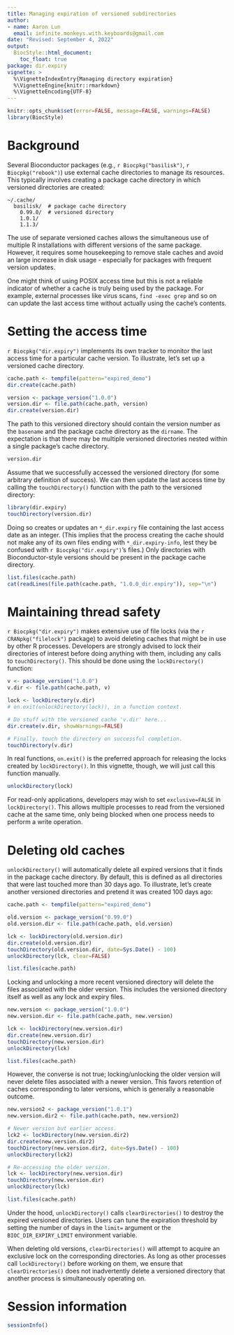```yaml
---
title: Managing expiration of versioned subdirectories
author: 
- name: Aaron Lun
  email: infinite.monkeys.with.keyboards@gmail.com
date: "Revised: September 4, 2022"
output:
  BiocStyle::html_document:
    toc_float: true
package: dir.expiry
vignette: >
  %\VignetteIndexEntry{Managing directory expiration}
  %\VignetteEngine{knitr::rmarkdown}
  %\VignetteEncoding{UTF-8}    
---
```


```r
knitr::opts_chunk$set(error=FALSE, message=FALSE, warnings=FALSE)
library(BiocStyle)
```

# Background

Several Bioconductor packages (e.g., `r Biocpkg("basilisk")`, `r Biocpkg("rebook")`) use external cache directories to manage its resources.
This typically involves creating a package cache directory in which versioned directories are created:

```
~/.cache/
  basilisk/  # package cache directory
    0.99.0/  # versioned directory
    1.0.1/
    1.1.3/
```

The use of separate versioned caches allows the simultaneous use of multiple R installations with different versions of the same package.
However, it requires some housekeeping to remove stale caches and avoid an large increase in disk usage - especially for packages with frequent version updates.

One might think of using POSIX access time but this is not a reliable indicator of whether a cache is truly being used by the package.
For example, external processes like virus scans, `find -exec grep` and so on can update the last access time without actually using the cache's contents.

# Setting the access time

`r Biocpkg("dir.expiry")` implements its own tracker to monitor the last access time for a particular cache version.
To illustrate, let's set up a versioned cache directory.

```r
cache.path <- tempfile(pattern="expired_demo")
dir.create(cache.path)

version <- package_version("1.0.0")
version.dir <- file.path(cache.path, version)
dir.create(version.dir)
```

The path to this versioned directory should contain the version number as the `basename` and the package cache directory as the `dirname`.
The expectation is that there may be multiple versioned directories nested within a single package's cache directory.

```r
version.dir
```

Assume that we successfully accessed the versioned directory (for some arbitrary definition of success).
We can then update the last access time by calling the `touchDirectory()` function with the path to the versioned directory:

```r
library(dir.expiry)
touchDirectory(version.dir)
```

Doing so creates or updates an `*_dir.expiry` file containing the last access date as an integer.
(This implies that the process creating the cache should not make any of its own files ending with `*_dir.expiry-info`, lest they be confused with `r Biocpkg("dir.expiry")`'s files.)
Only directories with Bioconductor-style versions should be present in the package cache directory.

```r
list.files(cache.path)
cat(readLines(file.path(cache.path, "1.0.0_dir.expiry")), sep="\n")
```

# Maintaining thread safety

`r Biocpkg("dir.expiry")` makes extensive use of file locks (via the `r CRANpkg("filelock")` package) to avoid deleting caches that might be in use by other R processes.
Developers are strongly advised to lock their directories of interest before doing anything with them, including any calls to `touchDirectory()`.
This should be done using the `lockDirectory()` function:

```r
v <- package_version("1.0.0")
v.dir <- file.path(cache.path, v)

lock <- lockDirectory(v.dir)
# on.exit(unlockDirectory(lock)), in a function context.

# Do stuff with the versioned cache 'v.dir' here...
dir.create(v.dir, showWarnings=FALSE)

# Finally, touch the directory on successful completion.
touchDirectory(v.dir)
```

In real functions, `on.exit()` is the preferred approach for releasing the locks created by `lockDirectory()`.
In this vignette, though, we will just call this function manually.

```r
unlockDirectory(lock) 
```

For read-only applications, developers may wish to set `exclusive=FALSE` in `lockDirectory()`.
This allows multiple processes to read from the versioned cache at the same time, only being blocked when one process needs to perform a write operation.

# Deleting old caches

`unlockDirectory()` will automatically delete all expired versions that it finds in the package cache directory.
By default, this is defined as all directories that were last touched more than 30 days ago.
To illustrate, let's create another versioned directories and pretend it was created 100 days ago:

```r
cache.path <- tempfile(pattern="expired_demo")

old.version <- package_version("0.99.0")
old.version.dir <- file.path(cache.path, old.version)

lck <- lockDirectory(old.version.dir)
dir.create(old.version.dir)
touchDirectory(old.version.dir, date=Sys.Date() - 100)
unlockDirectory(lck, clear=FALSE)

list.files(cache.path)
```

Locking and unlocking a more recent versioned directory will delete the files associated with the older version.
This includes the versioned directory itself as well as any lock and expiry files.

```r
new.version <- package_version("1.0.0")
new.version.dir <- file.path(cache.path, new.version)

lck <- lockDirectory(new.version.dir)
dir.create(new.version.dir)
touchDirectory(new.version.dir)
unlockDirectory(lck)

list.files(cache.path)
```

However, the converse is not true; locking/unlocking the older version will never delete files associated with a newer version.
This favors retention of caches corresponding to later versions, which is generally a reasonable outcome. 

```r
new.version2 <- package_version("1.0.1")
new.version.dir2 <- file.path(cache.path, new.version2)

# Newer version but earlier access.
lck2 <- lockDirectory(new.version.dir2)
dir.create(new.version.dir2)
touchDirectory(new.version.dir2, date=Sys.Date() - 100) 
unlockDirectory(lck2)

# Re-accessing the older version.
lck <- lockDirectory(new.version.dir)
touchDirectory(new.version.dir)
unlockDirectory(lck)

list.files(cache.path)
```

Under the hood, `unlockDirectory()` calls `clearDirectories()` to destroy the expired versioned directories.
Users can tune the expiration threshold by setting the number of days in the `limit=` argument or the `BIOC_DIR_EXPIRY_LIMIT` environment variable.

When deleting old versions, `clearDirectories()` will attempt to acquire an exclusive lock on the corresponding directories.
As long as other processes call `lockDirectory()` before working on them,
we ensure that `clearDirectories()` does not inadvertently delete a versioned directory that another process is simultaneously operating on.

# Session information {-}

```r
sessionInfo()
```
